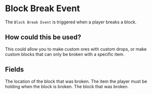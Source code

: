 
# Block Break Event

The `Block Break Event` is triggered when a player breaks a block.

## How could this be used?

This could allow you to make custom ores with custom drops, or make custom blocks that can only be broken with a specific item.

## Fields

<EventsField />

<EntryField name="Location" optional>
    The location of the block that was broken.
</EntryField>

<EntryField name="Item In Hand" optional>
    The item the player must be holding when the block is broken.
</EntryField>

<EntryField name="Block" optional>
    The block that was broken.
</EntryField>
